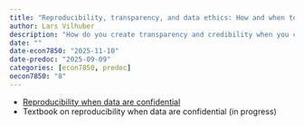 ```yaml
---
title: "Reproducibility, transparency, and data ethics: How and when to share data, and when not to"
author: Lars Vilhuber
description: "How do you create transparency and credibility when you cannot share the data you use? We discuss strategies both for data collection, data use, and data sharing. This is relevant if you collect your own data, or if you use confidential data."
date: ""
date-econ7850: "2025-11-10"
date-predoc: "2025-09-09"
categories: [econ7850, predoc]
oecon7850: "8"
---
```



- [Reproducibility when data are confidential](https://labordynamicsinstitute.github.io/reproducibility-confidential/#/title-slide)
- Textbook on reproducibility when data are confidential (in progress)

